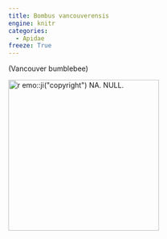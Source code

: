 ```yaml
---
title: Bombus vancouverensis
engine: knitr
categories:
  - Apidae
freeze: True
---
```

(Vancouver bumblebee)

[![`r emo::ji("copyright")` NA. NULL.](/files/no_bee.png){height=300}](NA)
